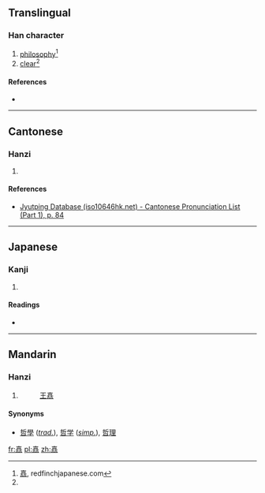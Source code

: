 ==Translingual==

===Han character===
{{Han char|rn=30|rad=口|as=15|sn=18|four=|canj=土口土口口 (GRGRR), X土口土口 (XGRGR)|ids=⿱[[吉]][[喆]]}}

# [[philosophy]]<ref name="redfinchjapanese">[http://redfinchjapanese.com/?action=kanji_dictionary&kanji=7027 嚞], redfinchjapanese.com</ref>
# [[clear]]<ref name="redfinchjapanese"/>

====References====
* {{Han ref|kx=0213.060|dkj=04528|dj=0435.340|hdz=10698.140|uh=569E|ud=22174}}
<references />

----

==Cantonese==

===Hanzi===
{{yue-hanzi|jyut=[[zit3]]|y=jit3}}

# {{defn|lang=yue|sort=口15}}

====References====
* [http://www.iso10646hk.net/jp/document/download.jsp Jyutping Database (iso10646hk.net) - Cantonese Pronunciation List (Part 1), p. 84]

----

==Japanese==

===Kanji===
{{ja-kanji|grade=|rs=口15}}

# {{defn|lang=ja|sort=口15}}

====Readings====
* {{ja-readings|on=[[てつ]] (tetsu)|kun=}}

----

==Mandarin==

===Hanzi===
{{cmn-hanzi|pin=[[zhé]] ([[zhe2]])|wg=che<sup>2</sup>}}

# {{defn|lang=cmn|sort=口15}}
#: [[w:Wang Chongyang|王嚞]] <!--(1123-1170), Chinese Taoist-->

====Synonyms====
* [[哲學]] (''[[Traditional Chinese|trad.]]''), [[哲学]] (''[[Simplified Chinese|simp.]]''), [[哲理]]

[[fr:嚞]]
[[pl:嚞]]
[[zh:嚞]]